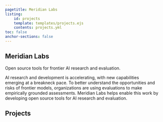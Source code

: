 ```yaml
---
pagetitle: Meridian Labs
listing:
    id: projects
    template: templates/projects.ejs
    contents: projects.yml
toc: false
anchor-sections: false
---
```








:::::: {.splash}

# Meridian Labs

::: splash-secondary
Open source tools for frontier AI research and evaluation.
:::


::: splash-tertiary

AI research and development is accelerating, with new capabilities emerging at a breakneck pace. To better understand the opportunities and risks of frontier models, organizations are using evaluations to make empirically grounded assessments. Meridian Labs helps enable this work by developing open source tools for AI research and evaluation.

:::

::::::

## Projects {.project-separator}

:::{#projects}

:::